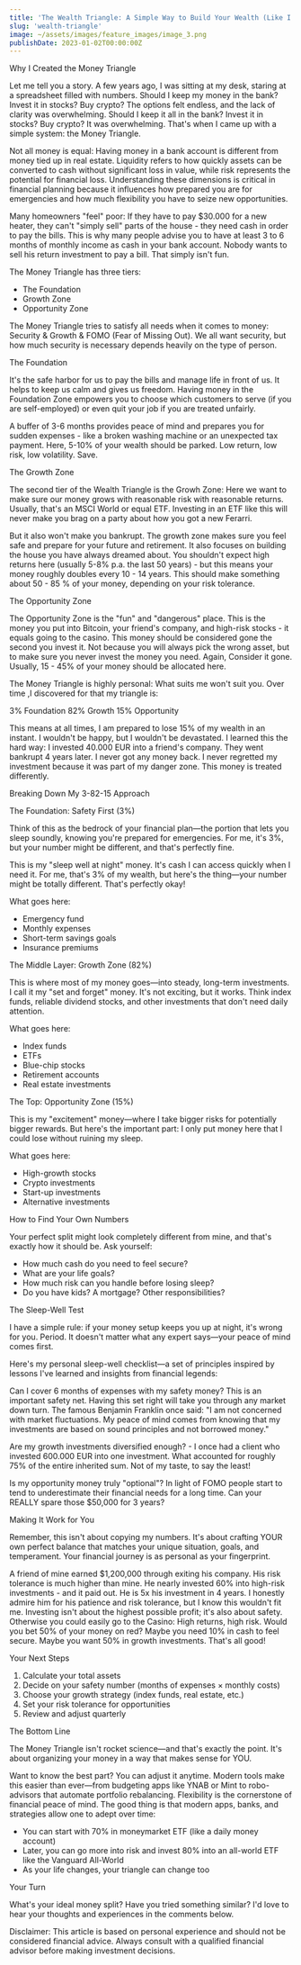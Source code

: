 ```yaml
---
title: 'The Wealth Triangle: A Simple Way to Build Your Wealth (Like I Did)'
slug: 'wealth-triangle'
image: ~/assets/images/feature_images/image_3.png
publishDate: 2023-01-02T00:00:00Z
---
```


Why I Created the Money Triangle

Let me tell you a story. A few years ago, I was sitting at my desk, staring at a spreadsheet filled with numbers. Should I keep my money in the bank? Invest it in stocks? Buy crypto? The options felt endless, and the lack of clarity was overwhelming. Should I keep it all in the bank? Invest it in stocks? Buy crypto? It was overwhelming. That's when I came up with a simple system: the Money Triangle.

Not all money is equal: Having money in a bank account is different from money tied up in real estate. Liquidity refers to how quickly assets can be converted to cash without significant loss in value, while risk represents the potential for financial loss. Understanding these dimensions is critical in financial planning because it influences how prepared you are for emergencies and how much flexibility you have to seize new opportunities.

Many homeowners "feel" poor: If they have to pay $30.000 for a new heater, they can't "simply sell" parts of the house - they need cash in order to pay the bills. This is why many people advise you to have at least 3 to 6 months of monthly income as cash in your bank account. Nobody wants to sell his return investment to pay a bill. That simply isn't fun.

The Money Triangle has three tiers:

- The Foundation
- Growth Zone
- Opportunity Zone

The Money Triangle tries to satisfy all needs when it comes to money: Security & Growth & FOMO (Fear of Missing Out). We all want security, but how much security is necessary depends heavily on the type of person.

The Foundation

It's the safe harbor for us to pay the bills and manage life in front of us. It helps to keep us calm and gives us freedom. Having money in the Foundation Zone empowers you to choose which customers to serve (if you are self-employed) or even quit your job if you are treated unfairly.

A buffer of 3-6 months provides peace of mind and prepares you for sudden expenses - like a broken washing machine or an unexpected tax payment. Here, 5-10% of your wealth should be parked. Low return, low risk, low volatility. Save.

The Growth Zone

The second tier of the Wealth Triangle is the Growh Zone: Here we want to make sure our money grows with reasonable risk with reasonable returns. Usually, that's an MSCI World or equal ETF. Investing in an ETF like this will never make you brag on a party about how you got a new Ferarri.

But it also won't make you bankrupt. The growth zone makes sure you feel safe and prepare for your future and retirement. It also focuses on building the house you have always dreamed about. You shouldn't expect high returns here (usually 5-8% p.a. the last 50 years) - but this means your money roughly doubles every 10 - 14 years. This should make something about 50 - 85 % of your money, depending on your risk tolerance.

The Opportunity Zone

The Opportunity Zone is the "fun" and "dangerous" place. This is the money you put into Bitcoin, your friend's company, and high-risk stocks - it equals going to the casino. This money should be considered gone the second you invest it. Not because you will always pick the wrong asset, but to make sure you never invest the money you need. Again, Consider it gone. Usually, 15 - 45% of your money should be allocated here.

The Money Triangle is highly personal: What suits me won't suit you. Over time ,I discovered for that my triangle is:

3% Foundation 82% Growth 15% Opportunity

This means at all times, I am prepared to lose 15% of my wealth in an instant. I wouldn't be happy, but I wouldn't be devastated. I learned this the hard way: I invested 40.000 EUR into a friend's company. They went bankrupt 4 years later. I never got any money back. I never regretted my investment because it was part of my danger zone. This money is treated differently.

Breaking Down My 3-82-15 Approach

The Foundation: Safety First (3%)

Think of this as the bedrock of your financial plan—the portion that lets you sleep soundly, knowing you're prepared for emergencies. For me, it's 3%, but your number might be different, and that's perfectly fine.

This is my "sleep well at night" money. It's cash I can access quickly when I need it. For me, that's 3% of my wealth, but here's the thing—your number might be totally different. That's perfectly okay!

What goes here:

- Emergency fund
- Monthly expenses
- Short-term savings goals
- Insurance premiums

The Middle Layer: Growth Zone (82%)

This is where most of my money goes—into steady, long-term investments. I call it my "set and forget" money. It's not exciting, but it works. Think index funds, reliable dividend stocks, and other investments that don't need daily attention.

What goes here:

- Index funds
- ETFs
- Blue-chip stocks
- Retirement accounts
- Real estate investments

The Top: Opportunity Zone (15%)

This is my "excitement" money—where I take bigger risks for potentially bigger rewards. But here's the important part: I only put money here that I could lose without ruining my sleep.

What goes here:

- High-growth stocks
- Crypto investments
- Start-up investments
- Alternative investments

How to Find Your Own Numbers

Your perfect split might look completely different from mine, and that's exactly how it should be. Ask yourself:

- How much cash do you need to feel secure?
- What are your life goals?
- How much risk can you handle before losing sleep?
- Do you have kids? A mortgage? Other responsibilities?

The Sleep-Well Test

I have a simple rule: if your money setup keeps you up at night, it's wrong for you. Period. It doesn't matter what any expert says—your peace of mind comes first.

Here's my personal sleep-well checklist—a set of principles inspired by lessons I've learned and insights from financial legends:

Can I cover 6 months of expenses with my safety money? This is an important safety net. Having this set right will take you through any market down turn. The famous Benjamin Franklin once said: "I am not concerned with market fluctuations. My peace of mind comes from knowing that my investments are based on sound principles and not borrowed money."

Are my growth investments diversified enough? - I once had a client who invested 600.000 EUR into one investment. What accounted for roughly 75% of the entire inherited sum. Not of my taste, to say the least!

Is my opportunity money truly "optional"? In light of FOMO people start to tend to underestimate their financial needs for a long time. Can your REALLY spare those $50,000 for 3 years?

Making It Work for You

Remember, this isn't about copying my numbers. It's about crafting YOUR own perfect balance that matches your unique situation, goals, and temperament. Your financial journey is as personal as your fingerprint.

A friend of mine earned $1,200,000 through exiting his company. His risk tolerance is much higher than mine. He nearly invested 60% into high-risk investments - and it paid out. He is 5x his investment in 4 years. I honestly admire him for his patience and risk tolerance, but I know this wouldn't fit me. Investing isn't about the highest possible profit; it's also about safety. Otherwise you could easily go to the Casino: High returns, high risk. Would you bet 50% of your money on red? Maybe you need 10% in cash to feel secure. Maybe you want 50% in growth investments. That's all good!

Your Next Steps

1.  Calculate your total assets
2.  Decide on your safety number (months of expenses × monthly costs)
3.  Choose your growth strategy (index funds, real estate, etc.)
4.  Set your risk tolerance for opportunities
5.  Review and adjust quarterly

The Bottom Line

The Money Triangle isn't rocket science—and that's exactly the point. It's about organizing your money in a way that makes sense for YOU.

Want to know the best part? You can adjust it anytime. Modern tools make this easier than ever—from budgeting apps like YNAB or Mint to robo-advisors that automate portfolio rebalancing. Flexibility is the cornerstone of financial peace of mind. The good thing is that modern apps, banks, and strategies allow one to adept over time:

- You can start with 70% in moneymarket ETF (like a daily money account)
- Later, you can go more into risk and invest 80% into an all-world ETF like the Vanguard All-World
- As your life changes, your triangle can change too

Your Turn

What's your ideal money split? Have you tried something similar? I'd love to hear your thoughts and experiences in the comments below.

Disclaimer: This article is based on personal experience and should not be considered financial advice. Always consult with a qualified financial advisor before making investment decisions.
